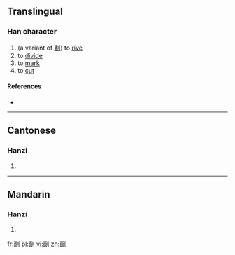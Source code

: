 ==Translingual==

===Han character===
{{Han char|rn=18|rad=刀|as=08|sn=10|four=|canj=MULN|ids=⿰画刂}}

# (a variant of [[劃]]) to [[rive]]
# to [[divide]]
# to [[mark]]
# to [[cut]]

====References====
* {{Han ref|kx=0141.411|uh=34F0|ud=13552}}

----

==Cantonese==

===Hanzi===
{{yue-hanzi|jyut=[[waak6]]|y=waak6}}

# {{defn|lang=yue|sort=刀08}}

----

==Mandarin==

===Hanzi===
{{cmn-hanzi|pin=[[huà]] ([[hua4]])|wg=hua<sup>4</sup>}}

# {{defn|lang=cmn|sort=刀08}}

[[fr:㓰]]
[[pl:㓰]]
[[vi:㓰]]
[[zh:㓰]]